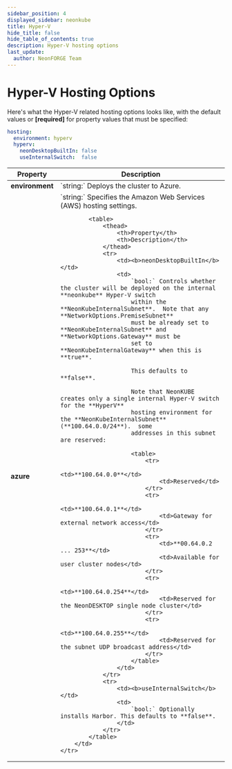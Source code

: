 ```yaml
---
sidebar_position: 4
displayed_sidebar: neonkube
title: Hyper-V
hide_title: false
hide_table_of_contents: true
description: Hyper-V hosting options
last_update:
  author: NeonFORGE Team
---
```



# Hyper-V Hosting Options

Here's what the Hyper-V related hosting options looks like, with the default values or **[required]** for property
values that must be specified:

```yaml
hosting:
  environment: hyperv
  hyperv:
    neonDesktopBuiltIn: false
    useInternalSwitch:  false
```

<table>
    <thead>
        <th>Property</th>
        <th>Description</th>
    </thead>
    <tr>
        <td><b>environment</b></td>
        <td>
            `string:` Deploys the cluster to Azure.
        </td>
    </tr>
    <tr>
        <td><b>azure</b></td>
        <td>
            `string:` Specifies the Amazon Web Services (AWS) hosting settings.

            <table>
                <thead>
                    <th>Property</th>
                    <th>Description</th>
                </thead>
                <tr>
                    <td><b>neonDesktopBuiltIn</b></td>
                    <td>
                        `bool:` Controls whether the cluster will be deployed on the internal **neonkube** Hyper-V switch
                        within the **NeonKubeInternalSubnet**.  Note that any **NetworkOptions.PremiseSubnet**
                        must be already set to **NeonKubeInternalSubnet** and **NetworkOptions.Gateway** must be
                        set to **NeonKubeInternalGateway** when this is **true**.

                        This defaults to **false**.

                        Note that NeonKUBE creates only a single internal Hyper-V switch for the **HyperV**
                        hosting environment for the **NeonKubeInternalSubnet** (**100.64.0.0/24**).  some
                        addresses in this subnet are reserved:

                        <table>
                            <tr>
                                <td>**100.64.0.0**</td>
                                <td>Reserved</td>
                            </tr>
                            <tr>
                                <td>**100.64.0.1**</td>
                                <td>Gateway for external network access</td>
                            </tr>
                            <tr>
                                <td>**00.64.0.2 ... 253**</td>
                                <td>Available for user cluster nodes</td>
                            </tr>
                            <tr>
                                <td>**100.64.0.254**</td>
                                <td>Reserved for the NeonDESKTOP single node cluster</td>
                            </tr>
                            <tr>
                                <td>**100.64.0.255**</td>
                                <td>Reserved for the subnet UDP broadcast address</td>
                            </tr>
                        </table>
                    </td>
                </tr>
                <tr>
                    <td><b>useInternalSwitch</b></td>
                    <td>
                        `bool:` Optionally installs Harbor. This defaults to **false**.
                    </td>
                </tr>
            </table>
        </td>
    </tr>

</table>

